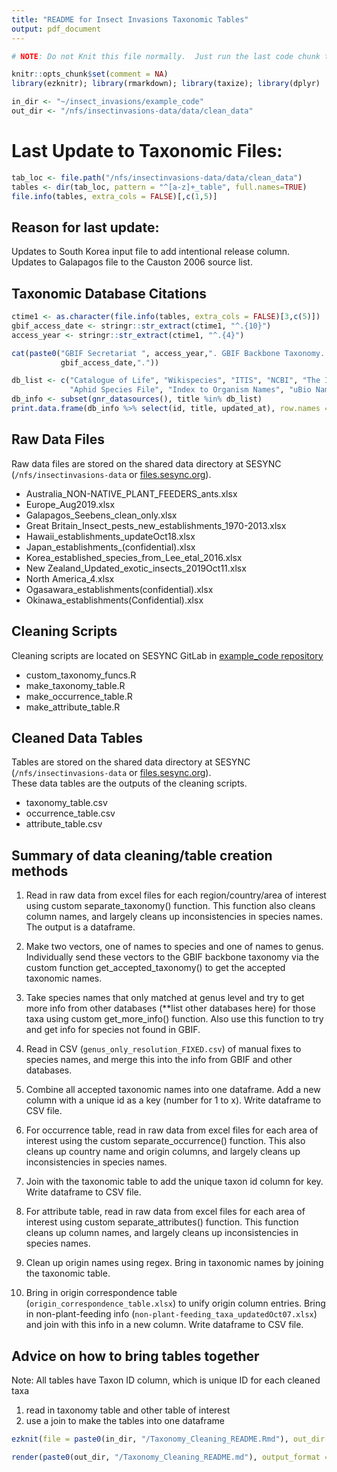 ```yaml
---
title: "README for Insect Invasions Taxonomic Tables"
output: pdf_document
---
```


```r
# NOTE: Do not Knit this file normally.  Just run the last code chunk to knit a PDF to a different location.  

knitr::opts_chunk$set(comment = NA)
library(ezknitr); library(rmarkdown); library(taxize); library(dplyr)

in_dir <- "~/insect_invasions/example_code"
out_dir <- "/nfs/insectinvasions-data/data/clean_data"
```

# Last Update to Taxonomic Files: 
```r
tab_loc <- file.path("/nfs/insectinvasions-data/data/clean_data")
tables <- dir(tab_loc, pattern = "^[a-z]+_table", full.names=TRUE)
file.info(tables, extra_cols = FALSE)[,c(1,5)]
```

## Reason for last update:
Updates to South Korea input file to add intentional release column.  Updates to Galapagos file to the Causton 2006 source list.  

## Taxonomic Database Citations
```r
ctime1 <- as.character(file.info(tables, extra_cols = FALSE)[3,c(5)])
gbif_access_date <- stringr::str_extract(ctime1, "^.{10}")
access_year <- stringr::str_extract(ctime1, "^.{4}")
```

```r
cat(paste0("GBIF Secretariat ", access_year,". GBIF Backbone Taxonomy. Checklist dataset https://doi.org/10.15468/39omei accessed via GBIF.org on ",
           gbif_access_date,"."))
```

```r
db_list <- c("Catalogue of Life", "Wikispecies", "ITIS", "NCBI", "The Interim Register of Marine and Nonmarine Genera", "	Encyclopedia of Life",
             "Aphid Species File", "Index to Organism Names", "uBio NameBank")
db_info <- subset(gnr_datasources(), title %in% db_list) 
print.data.frame(db_info %>% select(id, title, updated_at), row.names = FALSE) 
```


## Raw Data Files
Raw data files are stored on the shared data directory at SESYNC (`/nfs/insectinvasions-data` or [files.sesync.org](files.sesync.org)).  

* Australia_NON-NATIVE_PLANT_FEEDERS_ants.xlsx
* Europe_Aug2019.xlsx
* Galapagos_Seebens_clean_only.xlsx
* Great Britain_Insect_pests_new_establishments_1970-2013.xlsx
* Hawaii_establishments_updateOct18.xlsx
* Japan_establishments_(confidential).xlsx
* Korea_established_species_from_Lee_etal_2016.xlsx
* New Zealand_Updated_exotic_insects_2019Oct11.xlsx
* North America_4.xlsx
* Ogasawara_establishments(confidential).xlsx
* Okinawa_establishments(Confidential).xlsx   

## Cleaning Scripts
Cleaning scripts are located on SESYNC GitLab in [example_code repository](https://gitlab.sesync.org/insectinvasions/example_code)

* custom_taxonomy_funcs.R
* make_taxonomy_table.R
* make_occurrence_table.R
* make_attribute_table.R

## Cleaned Data Tables
Tables are stored on the shared data directory at SESYNC (`/nfs/insectinvasions-data` or [files.sesync.org](files.sesync.org)).  
These data tables are the outputs of the cleaning scripts.  

* taxonomy_table.csv
* occurrence_table.csv
* attribute_table.csv

## Summary of data cleaning/table creation methods
1. Read in raw data from excel files for each region/country/area of interest using custom separate_taxonomy() function.  This 
function also cleans column names, and largely cleans up inconsistencies in species names.  The output is a dataframe.

2. Make two vectors, one of names to species and one of names to genus.  Individually send these vectors to the GBIF backbone 
taxonomy via the custom function get_accepted_taxonomy() to get the accepted taxonomic names.  

3. Take species names that only matched at genus level and try to get more info from other databases (**list other databases here)
for those taxa using custom get_more_info() function.  Also use this function to try and get info for species not found in GBIF. 

4. Read in CSV (`genus_only_resolution_FIXED.csv`) of manual fixes to species names, and merge this into the info from GBIF and 
other databases.  

5. Combine all accepted taxonomic names into one dataframe.  Add a new column with a unique id as a key (number for 1 to x).  Write 
dataframe to CSV file. 

6. For occurrence table, read in raw data from excel files for each area of interest using the custom separate_occurrence() 
function. This also cleans up country name and origin columns, and largely cleans up inconsistencies in species names.  

7. Join with the taxonomic table to add the unique taxon id column for key.  Write dataframe to CSV file. 

8. For attribute table, read in raw data from excel files for each area of interest using custom separate_attributes() function.  This
function cleans up column names, and largely cleans up inconsistencies in species names.   

9. Clean up origin names using regex.  Bring in taxonomic names by joining the taxonomic table.  

10. Bring in origin correspondence table (`origin_correspondence_table.xlsx`) to unify origin column entries.  Bring in non-plant-feeding info (`non-plant-feeding_taxa_updatedOct07.xlsx`) and join with this info in a new column.  Write dataframe to CSV file.  


## Advice on how to bring tables together
Note: All tables have Taxon ID column, which is unique ID for each cleaned taxa

1. read in taxonomy table and other table of interest
2. use a join to make the tables into one dataframe


```r
ezknit(file = paste0(in_dir, "/Taxonomy_Cleaning_README.Rmd"), out_dir = out_dir, keep_html = FALSE)

render(paste0(out_dir, "/Taxonomy_Cleaning_README.md"), output_format = "pdf_document")
```

